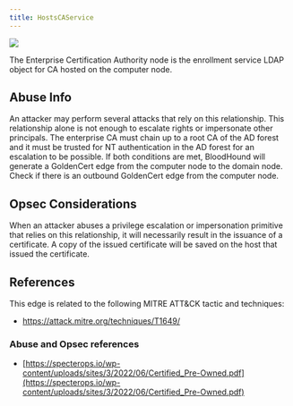 ```yaml
---
title: HostsCAService
---
```


<Frame>
  <img src="/hc/images/image-2-1.png"/>
</Frame>


The Enterprise Certification Authority node is the enrollment service LDAP object for CA hosted on the computer node.

Abuse Info[](#h_01HPHZJSTFS46D4BFVYAB25KTE)
-------------------------------------------

An attacker may perform several attacks that rely on this relationship. This relationship alone is not enough to escalate rights or impersonate other principals. The enterprise CA must chain up to a root CA of the AD forest and it must be trusted for NT authentication in the AD forest for an escalation to be possible. If both conditions are met, BloodHound will generate a GoldenCert edge from the computer node to the domain node. Check if there is an outbound GoldenCert edge from the computer node.

Opsec Considerations[](#heading-2)
----------------------------------

When an attacker abuses a privilege escalation or impersonation primitive that relies on this relationship, it will necessarily result in the issuance of a certificate. A copy of the issued certificate will be saved on the host that issued the certificate.

References[](#heading-3)
------------------------

This edge is related to the following MITRE ATT&CK tactic and techniques:

* https://attack.mitre.org/techniques/T1649/

### Abuse and Opsec references

* [https://specterops.io/wp-content/uploads/sites/3/2022/06/Certified_Pre-Owned.pdf](https://specterops.io/wp-content/uploads/sites/3/2022/06/Certified_Pre-Owned.pdf)

